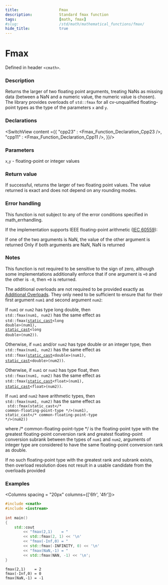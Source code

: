 ```yaml
---
title:                  Fmax
description:            Standard fmax function
tags:                   [math, fmax]
#slug:                  /std/math/mathematical_functions/fmax/
hide_title:             true
---
```




# Fmax

Defined in header `<cmath>`.

### Description

 Returns the larger of two floating point arguments, treating NaNs as missing data (between a NaN and a numeric value, the numeric value is chosen). 
 The library provides overloads of `std::fmax` for all cv-unqualified floating-point types as the type of the parameters `x` and `y`.

### Declarations

<SwitchView content ={{
    "cpp23" : <Fmax_Function_Declaration_Cpp23 />,
    "cpp11" : <Fmax_Function_Declaration_Cpp11 />,
}}/>


### Parameters
 
`x`,`y` - floating-point or integer values

### Return value
If successful, returns the larger of two floating point values. The value returned is exact and does not depend on any rounding modes.


### Error handling
This function is not subject to any of the error conditions specified in math_errhandling.

If the implementation supports IEEE floating-point arithmetic (<a href='https://www.iso.org/standard/80985.html'>IEC 60559</a>):

If one of the two arguments is NaN, the value of the other argument is returned
Only if both arguments are NaN, NaN is returned


### Notes
This function is not required to be sensitive to the sign of zero, although some implementations additionally enforce that if one 
argument is `+0` and the other is `-0`, then `+0` is returned.

The additional overloads are not required to be provided exactly as <a href='#declarations'>Additional Overloads</a>. 
They only need to be sufficient to ensure that for their first argument `num1` and second argument `num2`:

If `num1` or `num2` has type <span class='col-lb'>long double</span>, then  <br/>
`std::fmax(num1, num2)` has the same effect as <br/>
&#8203;<code>std::fmax(<a href='/docs/std/lang-support/static_cast'>static_cast</a>&lt;<span class='col-lb'>long double</span>&gt;(num1), <a href='/docs/std/lang-support/static_cast'>static_cast</a>&lt;<span class='col-lb'>long double</span>&gt;(num2))</code>.

Otherwise, if `num1` and/or `num2` has type <span class='col-lb'>double</span> or an integer type, then  <br/>
`std::fmax(num1, num2)` has the same effect as  <br/>
&#8203;<code>std::fmax(<a href='/docs/std/lang-support/static_cast'>static_cast</a>&lt;<span class='col-lb'>double</span>&gt;(num1), <a href='/docs/std/lang-support/static_cast'>static_cast</a>&lt;<span class='col-lb'>double</span>&gt;(num2))</code>.

&#8203;<Until v='cpp23' block>Otherwise, if `num1` or `num2` has type <span class='col-lb'>float</span>, then  <br/>
`std::fmax(num1, num2)` has the same effect as  <br/>
&#8203;<code>std::fmax(<a href='/docs/std/lang-support/static_cast'>static_cast</a>&lt;<span class='col-lb'>float</span>&gt;(num1), <a href='/docs/std/lang-support/static_cast'>static_cast</a>&lt;<span class='col-lb'>float</span>&gt;(num2))</code>. </Until>

If `num1` and `num2` have arithmetic types, then  <br/>
`std::fmax(num1, num2)` has the same effect as  <br/> <code> std::fmax(static_cast&lt;<span class='col-d'>/\* common-floating-point-type \*/</span>&gt;(num1), static_cast&lt;<span class='col-d'>/\* common-floating-point-type \*/</span>&gt;(num2))</code>

where <span class='col-d'>/\* common-floating-point-type \*/</span> is the floating-point type with the greatest floating-point conversion rank and 
greatest floating-point conversion subrank between the types of `num1` and `num2`, arguments of integer type are considered to have the same floating-point conversion rank as <span class='col-lb'>double</span>.

If no such floating-point type with the greatest rank and subrank exists, then overload resolution does not result in a usable candidate from the overloads provided

### Examples

<Columns spacing = "20px" columns={['6fr', '4fr']}>
<div>

```cpp
#include <cmath>
#include <iostream>
 
int main()
{
    std::cout 
        << "fmax(2,1)    = " 
        << std::fmax(2, 1) << '\n'
        << "fmax(-Inf,0) = " 
        << std::fmax(-INFINITY, 0) << '\n'
        << "fmax(NaN,-1) = " 
        << std::fmax(NAN, -1) << '\n';
}
```

</div><div>

```plaintext title="Result"
fmax(2,1)    = 2
fmax(-Inf,0) = 0
fmax(NaN,-1) = -1
```

</div>
</Columns>